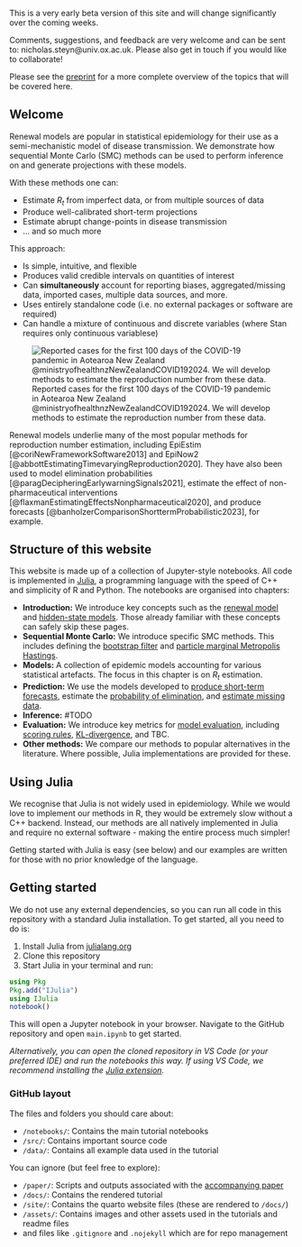 

::: {.callout-warning}
This is a very early beta version of this site and will change significantly over the coming weeks.

Comments, suggestions, and feedback are very welcome and can be sent to: nicholas.steyn@univ.ox.ac.uk. Please also get in touch if you would like to collaborate!

Please see the [preprint](https://doi.org/10.48550/arXiv.2503.18875) for a more complete overview of the topics that will be covered here.
:::

## Welcome {.unnumbered}

Renewal models are popular in statistical epidemiology for their use as a semi-mechanistic model of disease transmission. We demonstrate how sequential Monte Carlo (SMC) methods can be used to perform inference on and generate projections with these models.

With these methods one can:

- Estimate $R_t$ from imperfect data, or from multiple sources of data
- Produce well-calibrated short-term projections
- Estimate abrupt change-points in disease transmission
- ... and so much more

This approach:

- Is simple, intuitive, and flexible
- Produces valid credible intervals on quantities of interest
- Can **simultaneously** account for reporting biases, aggregated/missing data, imported cases, multiple data sources, and more.
- Uses entirely standalone code (i.e. no external packages or software are required)
- Can handle a mixture of continuous and discrete variables (where Stan requires only continuous variablese)

![Reported cases for the first 100 days of the COVID-19 pandemic in Aotearoa New Zealand @ministryofhealthnzNewZealandCOVID192024. We will develop methods to estimate the reproduction number from these data.](images/root_readme_data.png)

Renewal models underlie many of the most popular methods for reproduction number estimation, including EpiEstim [@coriNewFrameworkSoftware2013] and EpiNow2 [@abbottEstimatingTimevaryingReproduction2020]. They have also been used to model elimination probabilities [@paragDecipheringEarlywarningSignals2021], estimate the effect of non-pharmaceutical interventions [@flaxmanEstimatingEffectsNonpharmaceutical2020], and produce forecasts [@banholzerComparisonShorttermProbabilistic2023], for example.

## Structure of this website

This website is made up of a collection of Jupyter-style notebooks. All code is implemented in [Julia](https://julialang.org/), a programming language with the speed of C++ and simplicity of R and Python. The notebooks are organised into chapters:

- **Introduction:** We introduce key concepts such as the [renewal model](introduction.html) and [hidden-state models](intro-hiddenstatemodels.html). Those already familiar with these concepts can safely skip these pages.
- **Sequential Monte Carlo:** We introduce specific SMC methods. This includes defining the [bootstrap filter](smc-bootstrap.html) and [particle marginal Metropolis Hastings](smc-pmmh.html).
- **Models:** A collection of epidemic models accounting for various statistical artefacts. The focus in this chapter is on $R_t$ estimation.
- **Prediction:** We use the models developed to [produce short-term forecasts](link.link), estimate the [probability of elimination](link.link), and [estimate missing data](link.link). 
- **Inference:** #TODO
- **Evaluation:** We introduce key metrics for [model evaluation](eval-scoringrules.html), including [scoring rules](eval-scoringrules.html), [KL-divergence](eval-additionalnotes.qmd), and TBC.
<!-- - **Additional models:** We demonstrate how these methods can be used for [epidemic forecasting](link.link), [inference](link.link), and [elimination probabilities](link.link). -->
- **Other methods:** We compare our methods to popular alternatives in the literature. Where possible, Julia implementations are provided for these.




## Using Julia

We recognise that Julia is not widely used in epidemiology. While we would love to implement our methods in R, they would be extremely slow without a C++ backend. Instead, our methods are all natively implemented in Julia and require no external software - making the entire process much simpler!

Getting started with Julia is easy (see below) and our examples are written for those with no prior knowledge of the language.

## Getting started

We do not use any external dependencies, so you can run all code in this repository with a standard Julia installation. To get started, all you need to do is:

1. Install Julia from [julialang.org](https://julialang.org/downloads/)
2. Clone this repository
3. Start Julia in your terminal and run:

```julia
using Pkg
Pkg.add("IJulia")
using IJulia
notebook()
```

This will open a Jupyter notebook in your browser. Navigate to the GitHub repository and open `main.ipynb` to get started.

*Alternatively, you can open the cloned repository in VS Code (or your preferred IDE) and run the notebooks this way. If using VS Code, we recommend installing the [Julia extension](link.link).*

### GitHub layout

The files and folders you should care about:

- `/notebooks/`: Contains the main tutorial notebooks
- `/src/`: Contains important source code
- `/data/`: Contains all example data used in the tutorial

You can ignore (but feel free to explore):

- `/paper/`: Scripts and outputs associated with the [accompanying paper](link.link)
- `/docs/`: Contains the rendered tutorial
- `/site/`: Contains the quarto website files (these are rendered to `/docs/`)
- `/assets/`: Contains images and other assets used in the tutorials and readme files
- and files like `.gitignore` and `.nojekyll` which are for repo management

